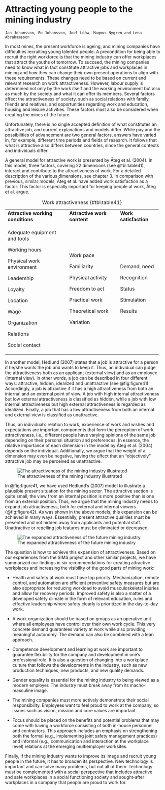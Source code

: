 # Attracting young people to the mining industry # 

```block
Jan Johansson, Bo Johansson, Joel Lööw, Magnus Nygren and Lena Abrahamsson
```

In most mines, the present workforce is ageing, and mining companies have difficulties recruiting young talented people. A precondition for being able to recruit the right workforce is that the mining industry can offer workplaces that attract the youths of tomorrow. To succeed, the mining companies need to know what in fact constitute attractive jobs and workplaces in mining and how they can change their own present operations to align with these requirements. These changes need to be based on current and relevant research on work attractiveness. However, labour supply is determined not only by the work itself and the working environment but also as much by the society and what it can offer its members. Several factors affect the attractiveness of society, such as social relations with family, friends and relatives, and opportunities regarding work and education, housing and leisure activities. These factors must also be considered when creating the mines of the future.

Unfortunately, there is no single accepted definition of what constitutes an attractive job, and current explanations and models differ. While pay and the possibilities of advancement are two general factors, answers have varied in, for example, different time periods and fields of research. It follows that what is attractive also differs between countries, since the general contexts and individuals differ.

A general model for attractive work is presented by Åteg et al. (2004). In this model, three factors, covering 22 dimensions (see @tbl:table41), interact and contribute to the attractiveness of work. For a detailed description of the various dimensions, see chapter 3. In comparison with previous, similar models, Åteg et al. have added work satisfaction as a factor. This factor is especially important for keeping people at work, Åteg et al. argue.

 :  Work attractiveness {#tbl:table41}

+-----------------------------------+-----------------------------+-----------------------+
| **Attractive working conditions** | **Attractive work content** | **Work satisfaction** |
+-----------------------------------+-----------------------------+-----------------------+
| Adequate equipment and tools      | Work pace                   | Demand, need          |
|                                   |                             |                       |
| Working hours                     | Familiarity                 | Recognition           |
|                                   |                             |                       |
| Physical work environment         | Physical activity           | Status                |
|                                   |                             |                       |
| Leadership                        | Freedom to act              | Stimulation           |
|                                   |                             |                       |
| Loyalty                           | Practical work              | Results               |
|                                   |                             |                       |
| Location                          | Theoretical work            |                       |
|                                   |                             |                       |
| Wage                              | Variation                   |                       |
|                                   |                             |                       |
| Organization                      |                             |                       |
|                                   |                             |                       |
| Relations                         |                             |                       |
|                                   |                             |                       |
| Social contact                    |                             |                       |
+-----------------------------------+-----------------------------+-----------------------+

In another model, Hedlund (2007) states that a job is attractive for a person if he/she wants the job and wants to keep it. Thus, an individual can judge the attractiveness both as an applicant (external view) and as an employee (internal view). In other words, a job can be described in four different ways: attractive, hidden, idealized and unattractive (see @fig:figure41). Accordingly, a job is attractive if it has a high attractiveness from both an internal and an external point of view. A job with high internal attractiveness but low external attractiveness is classified as hidden, while a job with low internal attractiveness but high external attractiveness is regarded as idealized. Finally, a job that has a low attractiveness from both an internal and external view is classified as unattractive.

Thus, an individual's relation to work, experience of work and wishes and expectations are important components that form the perception of work attractiveness, i.e., different people have varying opinions of the same job depending on their personal situation and preferences. In essence, the relative importance of each dimension in the model by Åteg et al. (2004) depends on the individual. Additionally, we argue that the weight of a dimension may even be negative, having the effect that an "objectively" attractive job may be perceived as unattractive.

![The attractiveness of the mining industry illustrated](./media/04-attracting-young-people-to-the-mining-industry/media/image1.png){#fig:figure41}



In @fig:figure41, we have used Hedlund's (2007) model to illustrate a plausible present situation for the mining sector. The attractive section is quite small; the view from an internal position is more positive than is one from an external position. Thus, we argue that the mining industry needs to expand job attractiveness, both for external and internal viewers (@fig:figure42). As was shown in the above models, this expansion can be achieved in many ways. Essentially, present attractive qualities must be presented and not hidden away from applicants and potential staff. Unattractive or repelling job features must be eliminated or decreased.

![The expanded attractiveness of the future mining industry](./media/04-attracting-young-people-to-the-mining-industry/media/image2.png){#fig:figure42}



The question is how to achieve this expansion of attractiveness. Based on our experiences from the SIMS project and other similar projects, we have summarized our findings in six recommendations for creating attractive workplaces and increasing the visibility of the good parts of mining work:

-   Health and safety at work must have top priority. Mechanization, remote control, and automation are efficient preventive safety measures but are also appropriate for reducing workload to avoid musculoskeletal injuries and allow for recovery periods. Improved safety is also a matter of a developed safety climate in the form of relevant education, rules and effective leadership where safety clearly is prioritized in the day-to-day work.

-   A work organization should be based on groups as an operative unit where all employees have control over their own work cycle. This very concrete demand guarantees variety at work while also providing meaningful autonomy. The demand can also be combined with a lean approach.

-   Competence development and learning at work are important to guarantee flexibility for the company and development in one's professional role. It is also a question of changing into a workplace culture that follows the developments in the industry, such as new production techniques, new products, and new quality demands.

-   Gender equality is essential for the mining industry to being viewed as a modern employer. The industry must break away from its macho-masculine image.

-   The mining companies must more actively demonstrate their social responsibility. Employees want to feel proud to work at the company, so issues such as vision, mission and core values are important.

-   Focus should be placed on the benefits and potential problems that may come with having a workforce consisting of both in-house personnel and contractors. This approach includes an emphasis on strengthening both the formal (e.g., implementing joint safety management practices) and informal (e.g., communication and interaction at the workplace level) relations at the emerging multiemployer worksites.

Finally, if the mining industry wants to improve its image and recruit young people in the future, it has to broaden its perspective. New technology is important and can solve many problems, but not all of them. Technology must be complemented with a social perspective that includes attractive and safe workplaces in a social functioning society and sought-after workplaces in a company that people are proud to work for.
